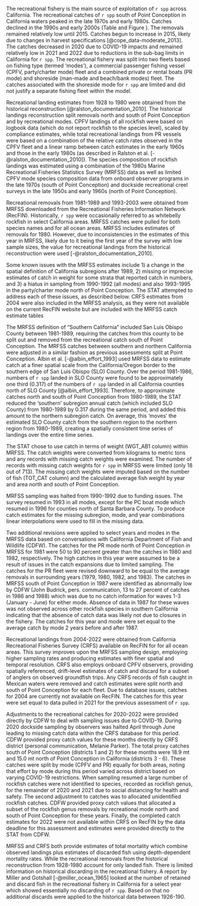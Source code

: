 The recreational fishery is the main source of exploitation of `r spp` across California. The recreational catches of `r spp` south of Point Conception in California waters peaked in the late 1970s and early 1980s. Catches declined in the 1990s and early 2000s (Table \ref{tab:allcatches} and Figure \ref{fig:catch}). The removals remained relatively low until 2015. Catches begun to increase in 2015, likely due to changes in harvest specifications [@cope_data-moderate_2013]. The catches decreased in 2020 due to COVID-19 impacts and remained relatively low in 2021 and 2022 due to reductions in the sub-bag limits in California for `r spp`. The recreational fishery was split into two fleets based on fishing type (termed 'modes'), a commercial passenger fishing vessel (CPFV, party/charter mode) fleet and a combined private or rental boats (PR mode) and shoreside (man-made and beach/bank modes) fleet. The catches associated with the shoreside mode for `r spp` are limited and did not justify a separate fishing fleet within the model.

Recreational landing estimates from 1928 to 1980 were obtained from the historical reconstruction [@ralston_documentation_2010]. The historical landings reconstruction split removals north and south of Point Conception and by recreational modes. CPFV landings of all rockfish were based on logbook data (which do not report rockfish to the species level), scaled by compliance estimates, while total recreational landings from PR vessels were based on a combination of the relative catch rates observed in the CPFV fleet and a linear ramp between catch estimates in the early 1960s and those in the early 1980s (as described in Ralston et al. [-@ralston_documentation_2010]). The species composition of rockfish landings was estimated using a combination of the 1980s Marine Recreational Fisheries Statistics Survey (MRFSS) data as well as limited CPFV mode species composition data from onboard observer programs in the late 1970s (south of Point Conception) and dockside recreational creel surveys in the late 1950s and early 1960s (north of Point Conception). 

Recreational removals from 1981-1989 and 1993-2003 were obtained from MRFSS downloaded from the Recreational Fisheries Information Network (RecFIN). Historically, `r spp` were occasionally referred to as whitebelly rockfish in select California areas. MRFSS catches were pulled for both species names and for all ocean areas. MRFSS includes estimates of removals for 1980. However, due to inconsistencies in the estimates of this year in MRFSS, likely due to it being the first year of the survey with low sample sizes, the value for recreational landings from the historical reconstruction were used [-@ralston_documentation_2010]. 

Some known issues with the MRFSS estimates include 1) a change in the spatial definition of California subregions after 1989, 2) missing or imprecise estimates of catch in weight for some strata that reported catch in numbers, and 3) a hiatus in sampling from 1990-1992 (all modes) and also 1993-1995 in the party/charter mode north of Point Conception. The STAT attempted to address each of these issues, as described below. CRFS estimates from 2004 were also included in the MRFSS analysis, as they were not available on the current RecFIN website but are included with the MRFSS catch estimate tables

The MRFSS definition of "Southern California" included San Luis Obispo County between 1981-1989, requiring the catches from this county to be split out and removed from the recreational catch south of Point Conception. The MRFSS catches between southern and northern California were adjusted in a similar fashion as previous assessments split at Point Conception. Albin et al. [-@albin_effort_1993] used MRFSS data to estimate catch at a finer spatial scale from the California/Oregon border to the southern edge of San Luis Obispo (SLO) County. Over the period 1981-1986, numbers of `r spp` landed in SLO County were found to be approximately one third (0.317) of the numbers of `r spp` landed in all California counties north of SLO County [@albin_effort_1993]. Therefore, to approximate catches north and south of Point Conception from 1980-1989, the STAT reduced the ‘southern’ subregion annual catch (which included SLO County) from 1980-1989 by 0.317 during the same period, and added this amount to the northern subregion catch. On average, this ‘moves’ the estimated SLO County catch from the southern region to the northern region from 1980-1989, creating a spatially consistent time series of landings over the entire time series. 

The STAT chose to use catch in terms of weight (WGT_AB1 column) within MRFSS. The catch weights were converted from kilograms to metric tons and any records with missing catch weights were examined. The number of records with missing catch weights for `r spp` in MRFSS were limited (only 18 out of 713). The missing catch weights were imputed based on the number of fish (TOT_CAT column) and the calculated average fish weight by year and area north and south of Point Conception.

MRFSS sampling was halted from 1990-1992 due to funding issues. The survey resumed in 1993 in all modes, except for the PC boat mode which resumed in 1996 for counties north of Santa Barbara County. To produce catch estimates for the missing subregion, mode, and year combinations linear interpolations were used to fill in the missing data. 

Two additional revisions were applied to select years and modes in the MRFSS data based on conversations with California Department of Fish and Wildlife (CDFW). The catches for the PR mode north of Point Conception in MRFSS for 1981 were 50 to 90 percent greater than the catches in 1980 and 1982, respectively. The high catches in this year were assumed to be a result of issues in the catch expansions due to limited sampling. The catches for the PR fleet were revised downward to be equal to the average removals in surrounding years (1979, 1980, 1982, and 1983). The catches in MRFSS south of Point Conception in 1987 were identified as abnormally low by CDFW (John Budrick, pers. communication, 13 to 27 percent of catches in 1986 and 1988) which was due to no catch information for waves 1-3 (January - June) for either mode. Absence of data in 1987 for these waves was not observed across other rockfish species in southern California indicating that the absence of catch data was likely not due to closures in the fishery. The catches for this year and mode were set equal to the average catch by mode 2 years before and after 1987.

Recreational landings from 2004-2022 were obtained from California Recreational Fisheries Survey (CRFS) available on RecFIN for for all ocean areas. This survey improves upon the MRFSS sampling design, employing higher sampling rates and producing estimates with finer spatial and temporal resolution. CRFS also employs onboard CPFV observers, providing spatially referenced, drift-level estimates of catch and discard for a subset of anglers on observed groundfish trips. Any CRFS records of fish caught in Mexican waters were removed and catch estimates were split north and south of Point Conception for each fleet. Due to database issues, catches for 2004 are currently not available on RecFIN. The catches for this year were set equal to data pulled in 2021 for the previous assessment of `r spp`. 

Adjustments to the recreational catches for 2020-2022 were provided directly by CDFW to deal with sampling issues due to COVID-19. During 2020 dockside sampling by observers was halted April through June leading to missing catch data within the CRFS database for this period. CDFW provided proxy catch values for these months directly by CRFS district (personal communication, Melanie Parker). The total proxy catches south of Point Conception (districts 1 and 2) for these months were 18.9 mt and 15.0 mt north of Point Conception in California (districts 3 - 6). These catches were split by mode (CPFV and PR) equally for both areas, noting that effort by mode during this period varied across district based on varying COVID-19 restrictions. When sampling resumed a large number of rockfish catches were not identified to species, recorded as rockfish genus, for the remainder of 2020 and 2021 due to social distancing for health and safety. The second adjustment to catches was to allocated unidentified rockfish catches. CDFW provided proxy catch values that allocated a subset of the rockfish genus removals by recreational mode north and south of Point Conception for these years. Finally, the completed catch estimates for 2022 were not available within CRFS on RecFIN by the data deadline for this assessment and estimates were provided directly to the STAT from CDFW. 

MRFSS and CRFS both provide estimates of total mortality which combine observed landings plus estimates of discarded fish using depth-dependent mortality rates. While the recreational removals from the historical reconstruction from 1928-1980 account for only landed fish. There is limited information on historical discarding in the recreational fishery. A report by Miller and Gotshall [-@miller_ocean_1965] looked at the number of retained and discard fish in the recreational fishery in California for a select year which showed essentially no discarding of `r spp`. Based on that no additional discards were applied to the historical data between 1926-190.
